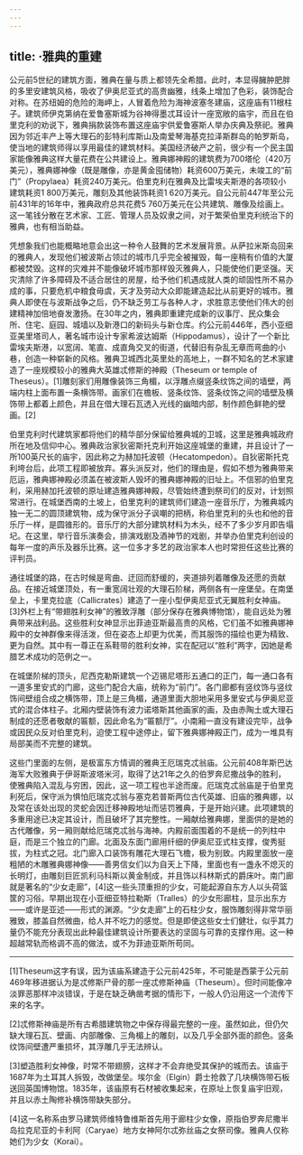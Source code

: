 ```yaml
---
---
---
```

title: ·雅典的重建
---




公元前5世纪的建筑方面，雅典在量与质上都领先全希腊。此时，本显得臃肿肥胖的多里安建筑风格，吸收了伊奥尼亚式的高贵幽雅，线条上增加了色彩，装饰配合对称。在苏纽姆的危险的海岬上，人冒着危险为海神波塞冬建庙，这座庙有11根柱子。建筑师伊克第纳在爱鲁塞斯城为谷神得墨忒耳设计一座宽敞的庙宇，而且在伯里克利的劝说下，雅典捐款装饰布置这座庙宇供爱鲁塞斯人举办庆典及祭祀。雅典因为邻近丰产上等大理石的彭特利库斯山及南爱琴海基克拉泽斯群岛的帕罗斯岛，使当地的建筑师得以享用最佳的建筑材料。美国经济破产之前，很少有一个民主国家能像雅典这样大量花费在公共建设上。雅典娜神殿的建筑费为700塔伦（420万美元），雅典娜神像（既是雕像，亦是黄金囤储物）耗资600万美元，未竣工的“前门”（Propylaea）耗资240万美元。伯里克利在雅典及比雷埃夫斯港的各项较小建筑耗资1 800万美元，雕刻及其他装饰耗资1 620万美元。自公元前447年至公元前431年的16年中，雅典政府总共花费5 760万美元在公共建筑、雕像及绘画上。这一笔钱分散在艺术家、工匠、管理人员及奴隶之间，对于繁荣伯里克利统治下的雅典，也有相当助益。

凭想象我们也能概略地意会出这一种令人鼓舞的艺术发展背景。从萨拉米斯岛回来的雅典人，发现他们被波斯占领过的城市几乎完全被摧毁，每一座稍有价值的大厦都被焚毁。这样的灾难并不能像破坏城市那样毁灭雅典人，只能使他们更坚强。天灾清除了许多障碍及不适合居住的房屋，给予他们机遇成就人类的顽固性所不易办成的事，只要危机中粮食毋虞，天才及劳动大众即能建造起比从前更好的城市。雅典人即使在与波斯战争之后，仍不缺乏劳工与各种人才，求胜意志使他们伟大的创建精神加倍地奋发激扬。在30年之内，雅典即重建完成新的议事厅、民众集会所、住宅、庭园、城墙以及新港口的新码头与新仓库。约公元前446年，西小亚细亚美里塔司人，著名城市设计专家希波达姆斯（Hippodamus），设计了一个新比雷埃夫斯港，以宽阔、笔直、成直角交叉的街道，代替旧有杂乱无章而弯曲的小巷，创造一种崭新的风格。雅典卫城西北英里处的高地上，一群不知名的艺术家建造了一座规模较小的雅典大英雄忒修斯的神殿（Theseum or temple of Theseus）。[1]雕刻家们用雕像装饰三角楣，以浮雕点缀竖条纹饰之间的墙壁，两端内柱上面布置一条横饰带。画家们在檐板、竖条纹饰、竖条纹饰之间的墙壁及横饰带上都着上颜色，并且在借大理石瓦透入光线的幽暗内部，制作颜色鲜艳的壁画。[2]

伯里克利时代建筑家都将他们的精华部分保留给雅典城的卫城，这里是雅典城政府所在地及信仰中心。雅典政治家狄密斯托克利开始这座城堡的重建，并且设计了一所100英尺长的庙宇，因此称之为赫加托波顿（Hecatompedon）。自狄密斯托克利垮台后，此项工程即被放弃。寡头派反对，他们的理由是，假如不想为雅典带来厄运，雅典娜神殿必须盖在被波斯人毁坏的雅典娜神殿的旧址上。不信邪的伯里克利，采用赫加托波顿的原址建造雅典娜神殿，尽管始终遭到祭司们的反对，计划照常进行。在城堡西南的土坡上，伯里克利的建筑师们建造一座音乐厅，为雅典城内独一无二的圆顶建筑物，成为保守派分子讽嘲的把柄，称伯里克利的头也和他的音乐厅一样，是圆锥形的。音乐厅的大部分建筑材料为木头，经不了多少岁月即告塌圮。在这里，举行音乐演奏会，排演戏剧及酒神节的戏剧，并举办伯里克利创设的每年一度的声乐及器乐比赛。这一位多才多艺的政治家本人也时常担任这些比赛的评判员。

通往城堡的路，在古时候是弯曲、迂回而舒缓的，夹道排列着雕像及还愿的贡献品。在接近城堡顶处，有一重宽阔壮观的大理石阶梯，两侧各有一座堡垒。在南堡垒上，卡里克拉底（Callicrates）建造了一座小型伊奥尼亚式无翼胜利女神庙。[3]外栏上有“带翅胜利女神”的雅致浮雕（部分保存在雅典博物馆），能自远处为雅典带来战利品。这些胜利女神显示出菲迪亚斯最高贵的风格，它们虽不如雅典娜神殿中的女神群像来得活泼，但在姿态上却更为优美，而其服饰的描绘也更为精致、更为自然。其中有一尊正在系鞋带的胜利女神，实在配冠以“胜利”两字，因她是希腊艺术成功的范例之一。

在城堡阶梯的顶头，尼西克勒斯建筑一个迈锡尼塔形五通口的正门，每一通口各有一道多里安式的门廊，这些门配合大庙，统称为“前门”。各门廊都有竖纹饰与竖纹饰间壁组合成之横饰带，顶上是三角楣，通道里面大胆地采用多里安式与伊奥尼亚式的混合体柱子。北厢内壁装饰有波力诺塔斯其他画家的画，及由赤陶土或大理石制成的还愿者敬献的匾额，因此命名为“匾额厅”。小南厢一直没有建设完毕，战争或因民众反对伯里克利，迫使工程中途停止，留下雅典娜神殿正门，成为一堆具有局部美而不完整的建筑。

这些门里面的左侧，是极富东方情调的雅典王厄瑞克忒翁庙。公元前408年斯巴达海军大败雅典于伊哥斯波塔米河，取得了达21年之久的伯罗奔尼撒战争的胜利，使雅典陷入混乱与穷困，因此，这一项工程也半途而废。厄瑞克忒翁庙是于伯里克利死后，保守派为惧怕厄瑞克忒翁与塞克若普斯两位古代英雄、旧庙的雅典娜，以及常在该处出现的灵蛇会因迁移神殿地址而惩罚雅典，于是开始兴建。此项建筑的多重用途已决定其设计，而且破坏了其完整性。一厢献给雅典娜，里面供的是她的古代雕像，另一厢则献给厄瑞克忒翁与海神。内殿前面围着的不是统一的列柱中庭，而是三个独立的门廊。北面及东面门廊用纤细的伊奥尼亚式柱支撑，俊秀挺拔，为柱式之冠。北门廊入口装饰有雕花大理石飞檐，极为别致。内殿里面放一座粗陋的木雕雅典娜神像——善男信女们以为自天上下降，里面也有一盏永不熄灭的长明灯，由雕刻巨匠凯利马科斯以黄金制成，并且饰以科林斯式的爵床叶。南门廊就是著名的“少女走廊”，[4]这一些头顶重担的少女，可能起源自东方人以头荷篮筐的习俗。早期出现在小亚细亚特拉勒斯（Tralles）的少女形廊柱，显示出东方——或许是亚述——形式的渊源。“少女走廊”上的石柱少女，服饰雕刻得非常华丽雅致，膝盖自然微曲，给人并不吃力的感觉。但是即使这些女士们健壮，似乎其力量仍不能充分表现出此种最佳建筑设计所要表达的坚固与可靠的支撑作用。这一种超越常轨而格调不高的做法，或不为菲迪亚斯所苟同。



* * *



[1]Theseum这字有误，因为该庙系建造于公元前425年，不可能是西蒙于公元前469年移进据认为是忒修斯尸骨的那一座忒修斯神庙（Theseum）。但时间能像冲淡罪恶那样冲淡错误，于是在缺乏确凿考据的情形下，一般人仍沿用这一个流传下来的名字。

[2]忒修斯神庙是所有古希腊建筑物之中保存得最完整的一座。虽然如此，但仍欠缺大理石瓦、壁画、内部雕像、三角楣上的雕刻，以及几乎全部外面的颜色。竖条纹饰间壁遭严重损坏，其浮雕几乎无法辨认。

[3]塑造胜利女神像，时常不带翅膀，这样才不会弃绝受其保护的城而去。该庙于1687年为土耳其人拆毁，改做堡垒。埃尔金（Elgin）爵士抢救了几块横饰带石板送回英国博物馆。1835年，该庙原有石材被收集起来，在原址上恢复庙宇旧观，并且以赤土陶修补横饰带缺失部分。

[4]这一名称系由罗马建筑师维特鲁维斯首先用于廊柱少女像，原指伯罗奔尼撒半岛拉克尼亚的卡利阿（Caryae）地方女神阿尔忒弥丝庙之女祭司像。雅典人仅称她们为少女（Korai）。